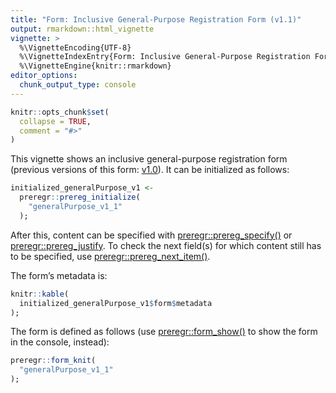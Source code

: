 ---
title: "Form: Inclusive General-Purpose Registration Form (v1.1)"
output: rmarkdown::html_vignette
vignette: >
  %\VignetteEncoding{UTF-8}
  %\VignetteIndexEntry{Form: Inclusive General-Purpose Registration Form (v1.1)}
  %\VignetteEngine{knitr::rmarkdown}
editor_options: 
  chunk_output_type: console
---

```{r, include = FALSE}
knitr::opts_chunk$set(
  collapse = TRUE,
  comment = "#>"
)
```

This vignette shows an inclusive general-purpose registration form (previous versions of this form: [v1.0](https://preregr.opens.science/articles/form_generalPurpose_v1.html)). It can be initialized as follows:

```{r}
initialized_generalPurpose_v1 <-
  preregr::prereg_initialize(
    "generalPurpose_v1_1"
  );
```

After this, content can be specified with [preregr::prereg_specify()](https://preregr.opens.science/reference/prereg_specify.html) or [preregr::prereg_justify](https://preregr.opens.science/reference/prereg_justify.html). To check the next field(s) for which content still has to be specified, use [preregr::prereg_next_item()](https://preregr.opens.science/reference/prereg_next_item.html).

The form's metadata is:

```{r, echo=FALSE}
knitr::kable(
  initialized_generalPurpose_v1$form$metadata
);
```

The form is defined as follows (use [preregr::form_show()](https://preregr.opens.science/reference/form_show.html) to show the form in the console, instead):

```{r}
preregr::form_knit(
  "generalPurpose_v1_1"
);
```
